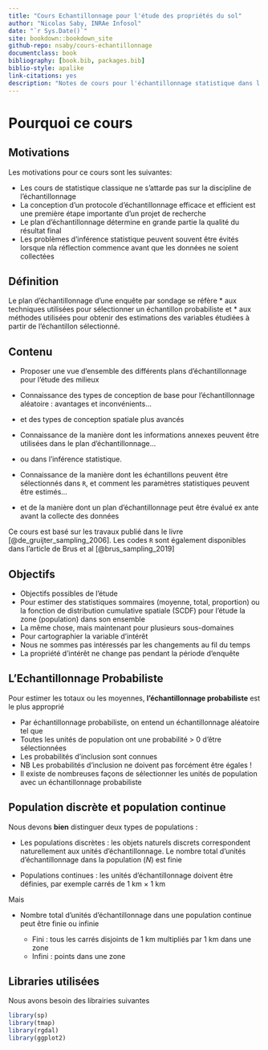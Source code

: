 ```yaml
--- 
title: "Cours Echantillonnage pour l'étude des propriétés du sol"
author: "Nicolas Saby, INRAe Infosol"
date: "`r Sys.Date()`"
site: bookdown::bookdown_site
github-repo: nsaby/cours-echantillonnage
documentclass: book
bibliography: [book.bib, packages.bib]
biblio-style: apalike
link-citations: yes
description: "Notes de cours pour l'échantillonnage statistique dans l'espace"
---
```


Pourquoi ce cours {#WHY}
======================

Motivations
-----------

Les motivations pour ce cours sont les suivantes:

- Les cours de statistique classique ne s'attarde pas sur la discipline de l'échantillonnage
- La conception d'un protocole d'échantillonnage efficace et efficient est une première étape importante d'un projet de recherche
- Le plan d'échantillonnage détermine en grande partie la qualité du résultat final
- Les problèmes d'inférence statistique peuvent souvent être évités lorsque nla réflection commence avant que les données ne soient collectées


Définition
-----------

Le plan d'échantillonnage d'une enquête par sondage se réfère
* aux techniques utilisées pour sélectionner un échantillon probabiliste et
* aux méthodes utilisées pour obtenir des estimations des variables étudiées à partir de l'échantillon sélectionné.


Contenu
---------

- Proposer une vue d'ensemble des différents plans d'échantillonnage pour l'étude des milieux

- Connaissance des types de conception de base pour l'échantillonnage aléatoire : avantages et inconvénients...

- et des types de conception spatiale plus avancés

- Connaissance de la manière dont les informations annexes peuvent être utilisées dans le plan d'échantillonnage...

- ou dans l'inférence statistique.

- Connaissance de la manière dont les échantillons peuvent être sélectionnés dans `R`, et comment
les paramètres statistiques peuvent être estimés...

- et de la manière dont un plan d'échantillonnage peut être évalué ex ante avant la collecte des données




Ce cours est basé sur les travaux publié dans le livre [@de_gruijter_sampling_2006]. Les codes `R` sont également disponibles dans l'article de Brus et al [@brus_sampling_2019]


Objectifs 
---------

* Objectifs possibles de l'étude
 + Pour estimer des statistiques sommaires (moyenne, total, proportion) ou la fonction de distribution cumulative spatiale (SCDF) pour l'étude la zone (population) dans son ensemble
 + La même chose, mais maintenant pour plusieurs sous-domaines
 + Pour cartographier la variable d'intérêt
* Nous ne sommes pas intéressés par les changements au fil du temps
* La propriété d'intérêt ne change pas pendant la période d'enquête


L'Echantillonnage Probabiliste
----------------------------
Pour estimer les totaux ou les moyennes, **l'échantillonnage probabiliste** est le plus
approprié

- Par échantillonnage probabiliste, on entend un échantillonnage aléatoire tel que
- Toutes les unités de population ont une probabilité > 0 d'être sélectionnées
- Les probabilités d'inclusion sont connues
- NB Les probabilités d'inclusion ne doivent pas forcément être égales !
- Il existe de nombreuses façons de sélectionner les unités de population avec un échantillonnage probabiliste


Population discrète et population continue
---------------------------------------

Nous devons **bien** distinguer deux types de populations :

* Les populations discrètes : les objets naturels discrets correspondent naturellement aux unités d'échantillonnage. Le nombre total d'unités d'échantillonnage dans la  population ($N$) est finie

* Populations continues : 
les unités d'échantillonnage doivent être définies, par exemple carrés de 1 km × 1 km

Mais

* Nombre total d'unités d'échantillonnage dans une population continue peut être finie ou infinie

  + Fini : tous les carrés disjoints de 1 km multipliés par 1 km dans une zone  
  + Infini : points dans une zone


Libraries utilisées
---------

Nous avons besoin des librairies suivantes

```r
library(sp)
library(tmap)
library(rgdal)
library(ggplot2)

```
